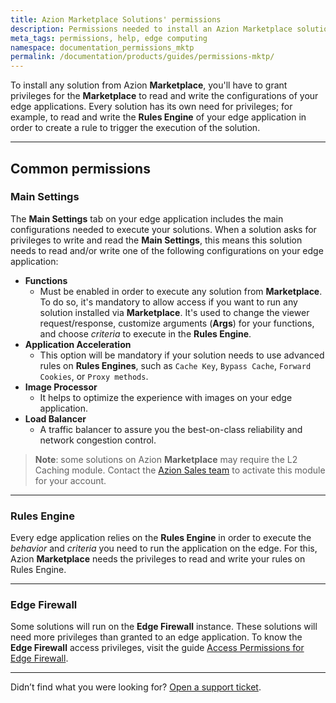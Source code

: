 ```yaml
---
title: Azion Marketplace Solutions' permissions
description: Permissions needed to install an Azion Marketplace solution.
meta_tags: permissions, help, edge computing
namespace: documentation_permissions_mktp
permalink: /documentation/products/guides/permissions-mktp/
---
```


To install any solution from Azion **Marketplace**, you'll have to grant privileges for the **Marketplace** to read and write the configurations of your edge applications. Every solution has its own need for privileges; for example, to read and write the **Rules Engine** of your edge application in order to create a rule to trigger the execution of the solution.

---

## Common permissions

### Main Settings

The **Main Settings** tab on your edge application includes the main configurations needed to execute your solutions. When a solution asks for privileges to write and read the **Main Settings**, this means this solution needs to read and/or write one of the following configurations on your edge application:

- **Functions**
    - Must be enabled in order to execute any solution from **Marketplace**. To do so, it's mandatory to allow access if you want to run any solution installed via **Marketplace**. It's used to change the viewer request/response, customize arguments (**Args**) for your functions, and choose *criteria* to execute in the **Rules Engine**.
- **Application Acceleration**
    - This option will be mandatory if your solution needs to use advanced rules on **Rules Engines**, such as `Cache Key`, `Bypass Cache`, `Forward Cookies`, or `Proxy methods`.
- **Image Processor**
    - It helps to optimize the experience with images on your edge application.
- **Load Balancer**
    - A traffic balancer to assure you the best-on-class reliability and network congestion control.

> **Note**: some solutions on Azion **Marketplace** may require the L2 Caching module. Contact the [Azion Sales team](https://www.azion.com/en/contact-sales/) to activate this module for your account.

---

### Rules Engine

Every edge application relies on the **Rules Engine** in order to execute the *behavior* and *criteria* you need to run the application on the edge. For this, Azion **Marketplace** needs the privileges to read and write your rules on Rules Engine.

---

### Edge Firewall

Some solutions will run on the **Edge Firewall** instance. These solutions will need more privileges than granted to an edge application. To know the **Edge Firewall** access privileges, visit the guide [Access Permissions for Edge Firewall](/en/documentation/products/edge-firewall/access-permissions/).

---

Didn’t find what you were looking for? [Open a support ticket](https://tickets.azion.com/).
